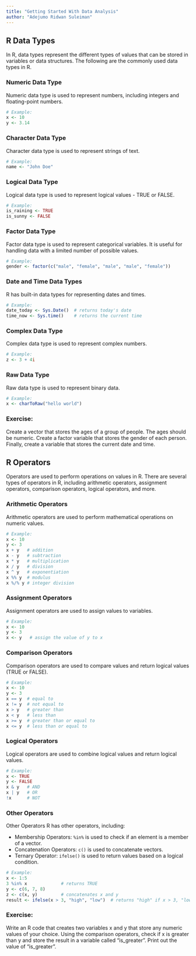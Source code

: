 ```yaml
---
title: "Getting Started With Data Analysis"
author: "Adejumo Ridwan Suleiman"
---
```


## R Data Types

In R, data types represent the different types of values that can be stored in variables or data structures. The following are the commonly used data types in R.

### Numeric Data Type
Numeric data type is used to represent numbers, including integers and floating-point numbers.
```r
# Example:
x <- 10
y <- 3.14
```

### Character Data Type
Character data type is used to represent strings of text.
```r
# Example:
name <- "John Doe"

```

### Logical Data Type
Logical data type is used to represent logical values - TRUE or FALSE.
```r
# Example:
is_raining <- TRUE
is_sunny <- FALSE

```

### Factor Data Type
Factor data type is used to represent categorical variables. It is useful for handling data with a limited number of possible values.
```r
# Example:
gender <- factor(c("male", "female", "male", "male", "female"))

```

### Date and Time Data Types
R has built-in data types for representing dates and times.
```r
# Example:
date_today <- Sys.Date()  # returns today's date
time_now <- Sys.time()    # returns the current time

```

### Complex Data Type
Complex data type is used to represent complex numbers.

```r
# Example:
z <- 3 + 4i

```


### Raw Data Type
Raw data type is used to represent binary data.
```r
# Example:
x <- charToRaw("hello world")
```

### Exercise:

Create a vector that stores the ages of a group of people. The ages should be numeric. Create a factor variable that stores the gender of each person. Finally, create a variable that stores the current date and time.


## R Operators

Operators are used to perform operations on values in R. There are several types of operators in R, including arithmetic operators, assignment operators, comparison operators, logical operators, and more.

### Arithmetic Operators
Arithmetic operators are used to perform mathematical operations on numeric values.
```r
# Example:
x <- 10
y <- 3
x + y   # addition
x - y   # subtraction
x * y   # multiplication
x / y   # division
x ^ y   # exponentiation
x %% y  # modulus
x %/% y # integer division
```

### Assignment Operators
Assignment operators are used to assign values to variables.
```r
# Example:
x <- 10
y <- 3
x <- y   # assign the value of y to x

```

### Comparison Operators
Comparison operators are used to compare values and return logical values (TRUE or FALSE).
```r
# Example:
x <- 10
y <- 3
x == y  # equal to
x != y  # not equal to
x > y   # greater than
x < y   # less than
x >= y  # greater than or equal to
x <= y  # less than or equal to

```


### Logical Operators
Logical operators are used to combine logical values and return logical values.
```r
# Example:
x <- TRUE
y <- FALSE
x & y   # AND
x | y   # OR
!x      # NOT

```

### Other Operators
Other Operators
R has other operators, including:

- Membership Operators: `%in%` is used to check if an element is a member of a vector.
- Concatenation Operators: `c()` is used to concatenate vectors.
- Ternary Operator: `ifelse()` is used to return values based on a logical condition.
```r
# Example:
x <- 1:5
3 %in% x             # returns TRUE
y <- c(6, 7, 8)
z <- c(x, y)         # concatenates x and y
result <- ifelse(x > 3, "high", "low")  # returns "high" if x > 3, "low" otherwise

```

### Exercise:

Write an R code that creates two variables x and y that store any numeric values of your choice. Using the comparison operators, check if x is greater than y and store the result in a variable called "is_greater". Print out the value of "is_greater".